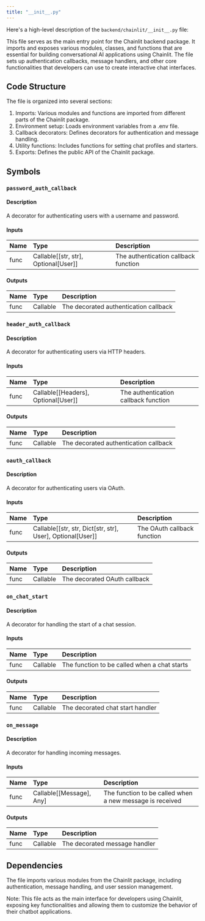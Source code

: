 ```yaml
---
title: "__init__.py"
---
```


Here's a high-level description of the `backend/chainlit/__init__.py` file:

This file serves as the main entry point for the Chainlit backend package. It imports and exposes various modules, classes, and functions that are essential for building conversational AI applications using Chainlit. The file sets up authentication callbacks, message handlers, and other core functionalities that developers can use to create interactive chat interfaces.

## Code Structure

The file is organized into several sections:

1. Imports: Various modules and functions are imported from different parts of the Chainlit package.
2. Environment setup: Loads environment variables from a .env file.
3. Callback decorators: Defines decorators for authentication and message handling.
4. Utility functions: Includes functions for setting chat profiles and starters.
5. Exports: Defines the public API of the Chainlit package.

## Symbols

### `password_auth_callback`
#### Description
A decorator for authenticating users with a username and password.

#### Inputs
| Name | Type | Description |
|:-----|:-----|:------------|
| func | Callable[[str, str], Optional[User]] | The authentication callback function |

#### Outputs
| Name | Type | Description |
|:-----|:-----|:------------|
| func | Callable | The decorated authentication callback |

### `header_auth_callback`
#### Description
A decorator for authenticating users via HTTP headers.

#### Inputs
| Name | Type | Description |
|:-----|:-----|:------------|
| func | Callable[[Headers], Optional[User]] | The authentication callback function |

#### Outputs
| Name | Type | Description |
|:-----|:-----|:------------|
| func | Callable | The decorated authentication callback |

### `oauth_callback`
#### Description
A decorator for authenticating users via OAuth.

#### Inputs
| Name | Type | Description |
|:-----|:-----|:------------|
| func | Callable[[str, str, Dict[str, str], User], Optional[User]] | The OAuth callback function |

#### Outputs
| Name | Type | Description |
|:-----|:-----|:------------|
| func | Callable | The decorated OAuth callback |

### `on_chat_start`
#### Description
A decorator for handling the start of a chat session.

#### Inputs
| Name | Type | Description |
|:-----|:-----|:------------|
| func | Callable | The function to be called when a chat starts |

#### Outputs
| Name | Type | Description |
|:-----|:-----|:------------|
| func | Callable | The decorated chat start handler |

### `on_message`
#### Description
A decorator for handling incoming messages.

#### Inputs
| Name | Type | Description |
|:-----|:-----|:------------|
| func | Callable[[Message], Any] | The function to be called when a new message is received |

#### Outputs
| Name | Type | Description |
|:-----|:-----|:------------|
| func | Callable | The decorated message handler |

## Dependencies
The file imports various modules from the Chainlit package, including authentication, message handling, and user session management.

Note: This file acts as the main interface for developers using Chainlit, exposing key functionalities and allowing them to customize the behavior of their chatbot applications.